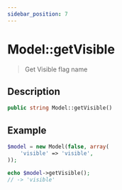```yaml
---
sidebar_position: 7
---
```


# Model::getVisible

> Get Visible flag name

## Description

```php
public string Model::getVisible()
```

## Example

```php title="Controller"
$model = new Model(false, array(
    'visible' => 'visible',
));

echo $model->getVisible();
// -> 'visible'
```
